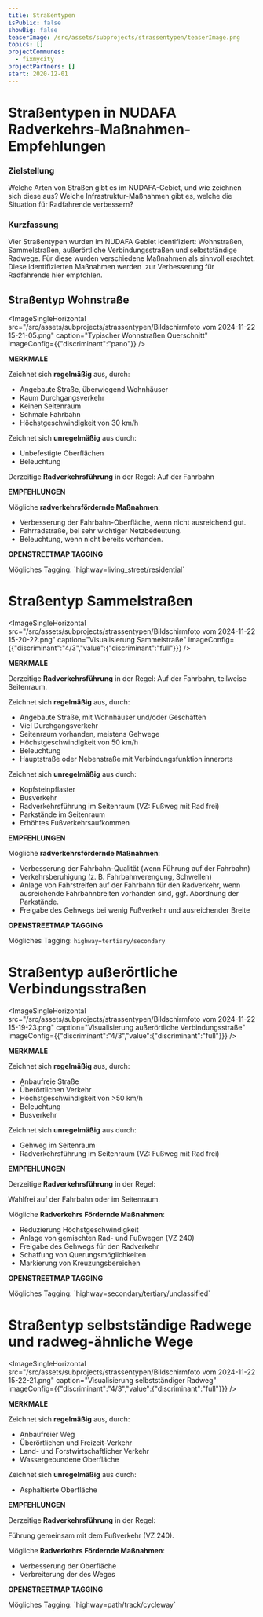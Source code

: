 ```yaml
---
title: Straßentypen
isPublic: false
showBig: false
teaserImage: /src/assets/subprojects/strassentypen/teaserImage.png
topics: []
projectCommunes:
  - fixmycity
projectPartners: []
start: 2020-12-01
---
```

**Straßentypen in NUDAFA**\
Radverkehrs-Maßnahmen-Empfehlungen
==================================

### Zielstellung

Welche Arten von Straßen gibt es im NUDAFA-Gebiet, und wie zeichnen sich diese aus? Welche Infrastruktur-Maßnahmen gibt es, welche die Situation für Radfahrende verbessern?

### Kurzfassung

Vier Straßentypen wurden im NUDAFA Gebiet identifiziert: Wohnstraßen, Sammelstraßen, außerörtliche Verbindungsstraßen und selbstständige Radwege. Für diese wurden verschiedene Maßnahmen als sinnvoll erachtet. Diese identifizierten Maßnahmen werden  zur Verbesserung für Radfahrende hier empfohlen.

## Straßentyp **Wohnstraße**

<ImageSingleHorizontal src="/src/assets/subprojects/strassentypen/Bildschirmfoto vom 2024-11-22 15-21-05.png" caption="Typischer Wohnstraßen Querschnitt" imageConfig={{"discriminant":"pano"}} />

**MERKMALE**

Zeichnet sich **regelmäßig** aus, durch:

* Angebaute Straße, überwiegend Wohnhäuser
* Kaum Durchgangsverkehr
* Keinen Seitenraum
* Schmale Fahrbahn
* Höchstgeschwindigkeit von 30 km/h

Zeichnet sich **unregelmäßig** aus durch:

* Unbefestigte Oberflächen
* Beleuchtung

Derzeitige **Radverkehrsführung** in der Regel: Auf der Fahrbahn

**EMPFEHLUNGEN**

Mögliche **radverkehrsfördernde Maßnahmen**:

* Verbesserung der Fahrbahn-Oberfläche, wenn nicht ausreichend gut.
* Fahrradstraße, bei sehr wichtiger Netzbedeutung.
* Beleuchtung, wenn nicht bereits vorhanden.

**OPENSTREETMAP TAGGING**

Mögliches Tagging: \`highway=living\_street/residential\`

# Straßentyp **Sammelstraßen**

<ImageSingleHorizontal src="/src/assets/subprojects/strassentypen/Bildschirmfoto vom 2024-11-22 15-20-22.png" caption="Visualisierung Sammelstraße" imageConfig={{"discriminant":"4/3","value":{"discriminant":"full"}}} />

**MERKMALE**

Derzeitige **Radverkehrsführung** in der Regel: Auf der Fahrbahn, teilweise Seitenraum.

Zeichnet sich **regelmäßig** aus, durch:

* Angebaute Straße, mit Wohnhäuser und/oder Geschäften
* Viel Durchgangsverkehr
* Seitenraum vorhanden, meistens Gehwege
* Höchstgeschwindigkeit von 50 km/h
* Beleuchtung
* Hauptstraße oder Nebenstraße mit Verbindungsfunktion innerorts

Zeichnet sich **unregelmäßig** aus durch:

* Kopfsteinpflaster
* Busverkehr
* Radverkehrsführung im Seitenraum (VZ: Fußweg mit Rad frei)
* Parkstände im Seitenraum
* Erhöhtes Fußverkehrsaufkommen

**EMPFEHLUNGEN**

Mögliche **radverkehrsfördernde Maßnahmen**:

* Verbesserung der Fahrbahn-Qualität (wenn Führung auf der Fahrbahn)
* Verkehrsberuhigung (z. B. Fahrbahnverengung, Schwellen)
* Anlage von Fahrstreifen auf der Fahrbahn für den Radverkehr, wenn ausreichende Fahrbahnbreiten vorhanden sind, ggf. Abordnung der Parkstände.
* Freigabe des Gehwegs bei wenig Fußverkehr und ausreichender Breite

**OPENSTREETMAP TAGGING**

Mögliches Tagging: `highway=tertiary/secondary`

# Straßentyp **außerörtliche Verbindungsstraßen**

<ImageSingleHorizontal src="/src/assets/subprojects/strassentypen/Bildschirmfoto vom 2024-11-22 15-19-23.png" caption="Visualisierung außerörtliche Verbindungsstraße" imageConfig={{"discriminant":"4/3","value":{"discriminant":"full"}}} />

**MERKMALE**

Zeichnet sich **regelmäßig** aus, durch:

* Anbaufreie Straße
* Überörtlichen Verkehr
* Höchstgeschwindigkeit von >50 km/h
* Beleuchtung
* Busverkehr

Zeichnet sich **unregelmäßig** aus durch:

* Gehweg im Seitenraum
* Radverkehrsführung im Seitenraum (VZ: Fußweg mit Rad frei)

**EMPFEHLUNGEN**

Derzeitige **Radverkehrsführung** in der Regel: 

Wahlfrei auf der Fahrbahn oder im Seitenraum.

Mögliche **Radverkehrs Fördernde Maßnahmen**:

* Reduzierung Höchstgeschwindigkeit
* Anlage von gemischten Rad- und Fußwegen (VZ 240)
* Freigabe des Gehwegs für den Radverkehr
* Schaffung von Querungsmöglichkeiten
* Markierung von Kreuzungsbereichen

**OPENSTREETMAP TAGGING**

Mögliches Tagging: \`highway=secondary/tertiary/unclassified\`

# Straßentyp **selbstständige Radwege und radweg-ähnliche Wege** 

<ImageSingleHorizontal src="/src/assets/subprojects/strassentypen/Bildschirmfoto vom 2024-11-22 15-22-21.png" caption="Visualisierung selbstständiger Radweg" imageConfig={{"discriminant":"4/3","value":{"discriminant":"full"}}} />

**MERKMALE**

Zeichnet sich **regelmäßig** aus, durch:

* Anbaufreier Weg
* Überörtlichen und Freizeit-Verkehr
* Land- und Forstwirtschaftlicher Verkehr
* Wassergebundene Oberfläche

Zeichnet sich **unregelmäßig** aus durch:

* Asphaltierte Oberfläche

**EMPFEHLUNGEN**

Derzeitige **Radverkehrsführung** in der Regel: 

Führung gemeinsam mit dem Fußverkehr (VZ 240).

Mögliche **Radverkehrs Fördernde Maßnahmen**:

* Verbesserung der Oberfläche
* Verbreiterung der des Weges

**OPENSTREETMAP TAGGING**

Mögliches Tagging: \`highway=path/track/cycleway\`
